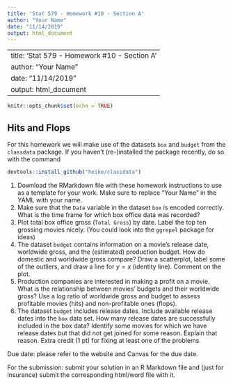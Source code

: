 ```yaml
---
title: 'Stat 579 - Homework #10 - Section A'
author: "Your Name"
date: "11/14/2019"
output: html_document
---
```


---
title: 'Stat 579 - Homework #10 - Section A'
author: "Your Name"
date: "11/14/2019"
output: html_document
---

```r
knitr::opts_chunk$set(echo = TRUE)
```

## Hits and Flops

For this homework we will make use of the datasets `box` and `budget` from the `classdata` package.
If you haven't (re-)installed the package recently, do so with the command
```r
devtools::install_github("heike/classdata")
```

1. Download the RMarkdown file with these homework instructions to use as a template for your work.
Make sure to replace "Your Name" in the YAML with your name.
2. Make sure that the `Date` variable in the dataset `box` is encoded correctly. What is the time frame for which box office data was recorded?
3. Plot total box office gross (`Total Gross`) by date. Label the top ten grossing movies nicely. (You could look into the `ggrepel` package for ideas)
4. The dataset `budget` contains information on a movie's release date, worldwide gross, and the (estimated) production budget.
How do domestic and worldwide gross compare? Draw a scatterplot, label some of the outliers, and draw a line for $y=x$ (identity line). Comment on the plot.
5. Production companies are interested in making a profit on a movie. What is the relationship between movies' budgets and their worldwide gross? Use a log ratio of worldwide gross and budget to assess profitable movies (hits) and non-profitable ones (flops).
6. The dataset `budget` includes release dates. Include available release dates into the `box` data set. How many release dates are successfully included in the box data? Identify some movies for which we have release dates but that did not get joined for some reason. Explain that reason. Extra credit (1 pt) for fixing at least one of the problems.

Due date: please refer to the website and Canvas for the due date. 

For the submission: submit your solution in an R Markdown file and (just for insurance) submit the corresponding html/word file with it. 

